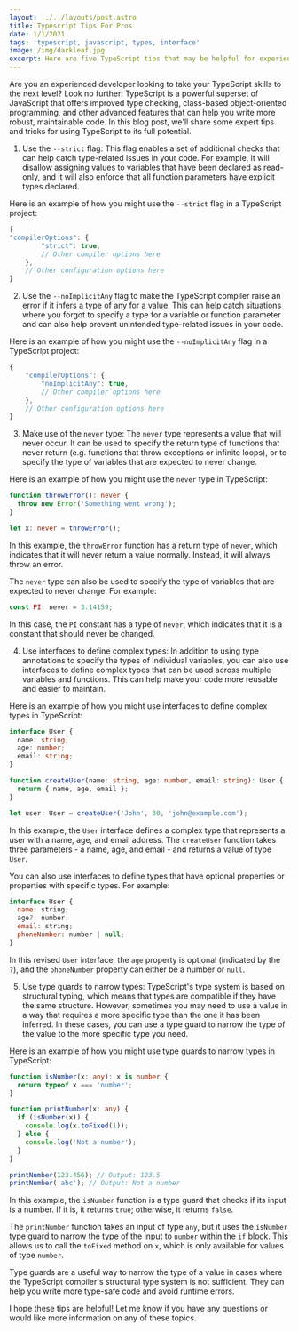 ```yaml
---
layout: ../../layouts/post.astro
title: Typescript Tips For Pros
date: 1/1/2021
tags: 'typescript, javascript, types, interface'
image: /img/darkleaf.jpg
excerpt: Here are five TypeScript tips that may be helpful for experienced developers.
---
```


Are you an experienced developer looking to take your TypeScript skills to the next level? Look no further! TypeScript is a powerful superset of JavaScript that offers improved type checking, class-based object-oriented programming, and other advanced features that can help you write more robust, maintainable code. In this blog post, we'll share some expert tips and tricks for using TypeScript to its full potential.

1.  Use the `--strict` flag: This flag enables a set of additional checks that can help catch type-related issues in your code. For example, it will disallow assigning values to variables that have been declared as read-only, and it will also enforce that all function parameters have explicit types declared.

Here is an example of how you might use the `--strict` flag in a TypeScript project:

```typescript
{
"compilerOptions": {
        "strict": true,
        // Other compiler options here
    },
    // Other configuration options here
}
```

2. Use the `--noImplicitAny` flag to make the TypeScript compiler raise an error if it infers a type of any for a value. This can help catch situations where you forgot to specify a type for a variable or function parameter and can also help prevent unintended type-related issues in your code.

Here is an example of how you might use the `--noImplicitAny` flag in a TypeScript project:

```typescript
{
    "compilerOptions": {
        "noImplicitAny": true,
        // Other compiler options here
    },
    // Other configuration options here
}
```

3. Make use of the `never` type: The `never` type represents a value that will never occur. It can be used to specify the return type of functions that never return (e.g. functions that throw exceptions or infinite loops), or to specify the type of variables that are expected to never change.

Here is an example of how you might use the `never` type in TypeScript:

```typescript
function throwError(): never {
  throw new Error('Something went wrong');
}

let x: never = throwError();
```

In this example, the `throwError` function has a return type of `never`, which indicates that it will never return a value normally. Instead, it will always throw an error.

The `never` type can also be used to specify the type of variables that are expected to never change. For example:

```javascript
const PI: never = 3.14159;
```

In this case, the `PI` constant has a type of `never`, which indicates that it is a constant that should never be changed.

4. Use interfaces to define complex types: In addition to using type annotations to specify the types of individual variables, you can also use interfaces to define complex types that can be used across multiple variables and functions. This can help make your code more reusable and easier to maintain.

Here is an example of how you might use interfaces to define complex types in TypeScript:

```typescript
interface User {
  name: string;
  age: number;
  email: string;
}

function createUser(name: string, age: number, email: string): User {
  return { name, age, email };
}

let user: User = createUser('John', 30, 'john@example.com');
```

In this example, the `User` interface defines a complex type that represents a user with a name, age, and email address. The `createUser` function takes three parameters - a name, age, and email - and returns a value of type `User`.

You can also use interfaces to define types that have optional properties or properties with specific types. For example:

```javascript
interface User {
  name: string;
  age?: number;
  email: string;
  phoneNumber: number | null;
}
```

In this revised `User` interface, the `age` property is optional (indicated by the `?`), and the `phoneNumber` property can either be a number or `null`.

5. Use type guards to narrow types: TypeScript's type system is based on structural typing, which means that types are compatible if they have the same structure. However, sometimes you may need to use a value in a way that requires a more specific type than the one it has been inferred. In these cases, you can use a type guard to narrow the type of the value to the more specific type you need.

Here is an example of how you might use type guards to narrow types in TypeScript:

```typescript
function isNumber(x: any): x is number {
  return typeof x === 'number';
}

function printNumber(x: any) {
  if (isNumber(x)) {
    console.log(x.toFixed(1));
  } else {
    console.log('Not a number');
  }
}

printNumber(123.456); // Output: 123.5
printNumber('abc'); // Output: Not a number
```

In this example, the `isNumber` function is a type guard that checks if its input is a number. If it is, it returns `true`; otherwise, it returns `false`.

The `printNumber` function takes an input of type `any`, but it uses the `isNumber` type guard to narrow the type of the input to `number` within the `if` block. This allows us to call the `toFixed` method on `x`, which is only available for values of type `number`.

Type guards are a useful way to narrow the type of a value in cases where the TypeScript compiler's structural type system is not sufficient. They can help you write more type-safe code and avoid runtime errors.

I hope these tips are helpful! Let me know if you have any questions or would like more information on any of these topics.

